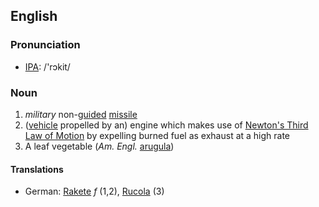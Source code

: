 ==English==
===Pronunciation===
*[[IPA]]: /'rɔkit/
===Noun===
# ''military'' non-[[guide]]d [[missile]]
# ([[vehicle]] propelled by an) engine which makes use of [[w:Newton's laws of motion|Newton's Third Law of Motion]] by expelling burned fuel as exhaust at a high rate
# A leaf vegetable (''Am. Engl.'' [[arugula]])
====Translations====
*German: [[Rakete]] ''f'' (1,2), [[Rucola]] (3)